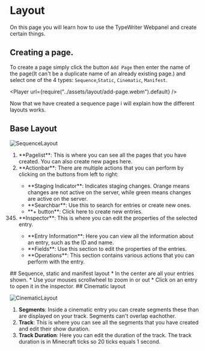 
# Layout

On this page you will learn how to use the TypeWriter Webpanel and create certain things.

## Creating a page.

To create a page simply click the button `Add Page` then enter the name of the page(It can't be a duplicate name of an already existing page.) and select one of the 4 types: `Sequence`,`Static`, `Cinematic`,  `Manifest`.

<Player url={require("../assets/layout/add-page.webm").default} />

Now that we have created a sequence page i will explain how the different layouts works.
## Base Layout

![SequenceLayout](../assets/layout/layout.png)
<ol>
  <li num>
    **Pagelist**: This is where you can see all the pages that you have created.
    You can also create new pages here.
  </li>
  <li>
    **Actionbar**: There are multiple actions that you can perform by clicking
    on the buttons from left to right:
  </li>
  <ul>
    <li>
      **Staging Indicator**: Indicates staging changes. Orange means changes are
      not active on the server, while green means changes are active on the
      server.
    </li>
    <li>**Searchbar**: Use this to search for entries or create new ones.</li>
    <li>**+ button**: Click here to create new entries.</li>
  </ul>
  <li value="345">
    **Inspector**: This is where you can edit the properties of the selected
    entry.
  </li>
  <ul>
    <li>
      **Entry Information**: Here you can view all the information about an
      entry, such as the ID and name.
    </li>
    <li>**Fields**: Use this section to edit the properties of the entries.</li>
    <li>
      **Operations**: This section contains various actions that you can perform
      with the entry.
    </li>
  </ul>
</ol>
## Sequence, static and manifest layout
* In the center are all your entries shown. 
* Use your mouses scrollwheel to zoom in or out 
* Click on an entry to open it in the inspector.
## Cinematic layout

![CinematicLayout](../assets/layout/layout-cinematic.png)

1. **Segments**: Inside a cinematic entry you can create segments these than are displayed on your track. Segments can't overlap eachother.
2. **Track**: This is where you can see all the segments that you have created and edit their show duration.
3. **Track Duration**: Here you can edit the duration of the track. The track duration is in Minecraft ticks so 20 ticks equals 1 second.

